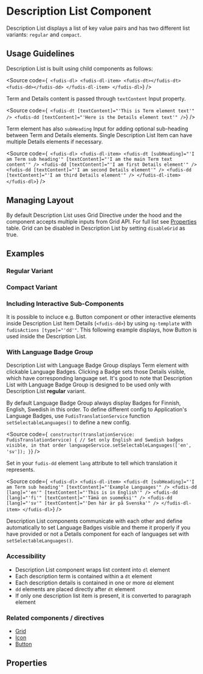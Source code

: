 
<Meta title="Components/Description List" />

# Description List Component

Description List displays a list of key value pairs and has two different list variants: `regular` and `compact`.

## Usage Guidelines

Description List is built using child components as follows:

<Source
  code={`
<fudis-dl>
  <fudis-dl-item>
    <fudis-dt></fudis-dt>
    <fudis-dd></fudis-dd>
  </fudis-dl-item>
</fudis-dl>`}
/>

Term and Details content is passed through `textContent` Input property.

<Source
  code={`
<fudis-dt [textContent]="'This is Term element text'" />
<fudis-dd [textContent]="'Here is the Details element text'" />`}
/>

Term element has also `subHeading` Input for adding optional sub-heading between Term and Details elements. Single Description List Item can have multiple Details elements if necessary.

<Source
  code={`
<fudis-dl>
  <fudis-dl-item>
  <fudis-dt [subHeading]="'I am Term sub heading'" [textContent]="'I am the main Term text content'" />
  <fudis-dd [textContent]="'I am first Details element'" />
  <fudis-dd [textContent]="'I am second Details element'" />
  <fudis-dd [textContent]="'I am third Details element'" />
</fudis-dl-item>
</fudis-dl>`}
/>

## Managing Layout

By default Description List uses Grid Directive under the hood and the component accepts multiple inputs from Grid API. For full list see [Properties](#properties) table. Grid can be disabled in Description List by setting `disableGrid` as true.

## Examples

### Regular Variant

<Canvas of={DescriptionListStories.DescriptionList}></Canvas>

### Compact Variant

<Canvas of={DescriptionListStories.DescriptionListCompact}></Canvas>

### Including Interactive Sub-Components

It is possible to incluce e.g. Button component or other interactive elements inside Description List Item Details (`<fudis-dd>`) by using `ng-template` with `fudisActions [type]="'dd'"`. This following example displays, how Button is used inside the Description List.

<Canvas of={DescriptionListStories.DescriptionListWithSubComponents}></Canvas>

### With Language Badge Group

Description List with Language Badge Group displays Term element with clickable Language Badges. Clicking a Badge sets those Details visible, which have corresponding language set. It's good to note that Description List with Language Badge Group is designed to be used only with Description List **regular** variant.

By default Language Badge Group always display Badges for Finnish, English, Swedish in this order. To define different config to Application's Language Badges, use `FudisTranslationService` function `setSelectableLanguages()` to define a new config.

<Source
  code={`
  constructor(translationService: FudisTranslationService) {
    // Set only English and Swedish badges visible, in that order
    languageService.setSelectableLanguages(['en', 'sv']);
}`}
/>

Set in your `fudis-dd` element `lang` attribute to tell which translation it represents.

<Source
  code={`
<fudis-dl>
  <fudis-dl-item>
    <fudis-dt [subHeading]="'I am Term sub heading'" [textContent]="'Example Languages'" />
    <fudis-dd [lang]="'en'" [textContent]="'This is in English'" />
    <fudis-dd [lang]="'fi'" [textContent]="'Tämä on suomeksi'" />
    <fudis-dd [lang]="'sv'" [textContent]="'Den här är på Svenska'" />
  </fudis-dl-item>
</fudis-dl>`}
/>

Description List components communicate with each other and define automatically to set Language Badges visible and theme it properly if you have provided or not a Details component for each of languages set with `setSelectableLanguages()`.

<Canvas of={DescriptionListStories.DescriptionListWithLanguages}></Canvas>

### Accessibility

- Description List component wraps list content into `dl` element
- Each description term is contained within a `dt` element
- Each description details is contained in one or more `dd` element
- `dd` elements are placed directly after `dt` element
- If only one description list item is present, it is converted to paragraph element

### Related components / directives

- [Grid](/docs/components-grid-grid--example)
- [Icon](/docs/components-icon--icon)
- [Button](/docs/components-button--button)

## Properties

<ArgTypes of={DescriptionListComponent} exclude={descriptionListArgsTypesExclude} />
